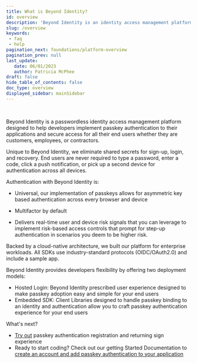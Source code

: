 ```yaml
---
title: What is Beyond Identity?
id: overview
description: 'Beyond Identity is an identity access management platform designed to help developers deploy the strongest authentication primitives on the planet for customers, employees, and contractors.'
slug: /overview 
keywords: 
 - faq
 - help
pagination_next: foundations/platform-overview
pagination_prev: null
last_update: 
   date: 06/01/2023
   author: Patricia McPhee
draft: false
hide_table_of_contents: false
doc_type: overview
displayed_sidebar: mainSidebar
---
```



<Row>
  <Col span={10}>
    <Alert message="In progress (Content owner = @Nikhil)" type="info" />
  </Col>
</Row>
<br />


Beyond Identity is a passwordless identity access management platform designed to help developers implement passkey authentication to their applications and secure access for all their end users whether they are customers, employees, or contractors.

Unique to Beyond Identity, we eliminate shared secrets for sign-up, login, and recovery. End users are never required to type a password, enter a code, click a push notification, or pick up a second device for authentication across all devices.

Authentication with Beyond Identity is:

- Universal, our implementation of passkeys allows for asymmetric key based authentication across every browser and device

- Multifactor by default

- Delivers real-time user and device risk signals that you can leverage to implement risk-based access controls that prompt for step-up authentication in scenarios you deem to be higher risk.

Backed by a cloud-native architecture, we built our platform for enterprise workloads. All SDKs use industry-standard protocols (OIDC/OAuth2.0) and include a sample app.

Beyond Identity provides developers flexibility by offering two deployment models:  
 - Hosted Login: Beyond Identity prescribed user experience designed to make passkey adoption easy and simple for your end users  
 - Embedded SDK: Client Libraries designed to handle passkey binding to an identity and authentication allow you to craft passkey authentication experience for your end users  

 
What's next?  
 - [Try out](/docs/next/try-it-out) passkey authentication registration and returning sign experience   
 - Ready to start coding? Check out our getting Started Documentation to [create an account and add passkey authentication to your application](/docs/next/get-started )  
 


